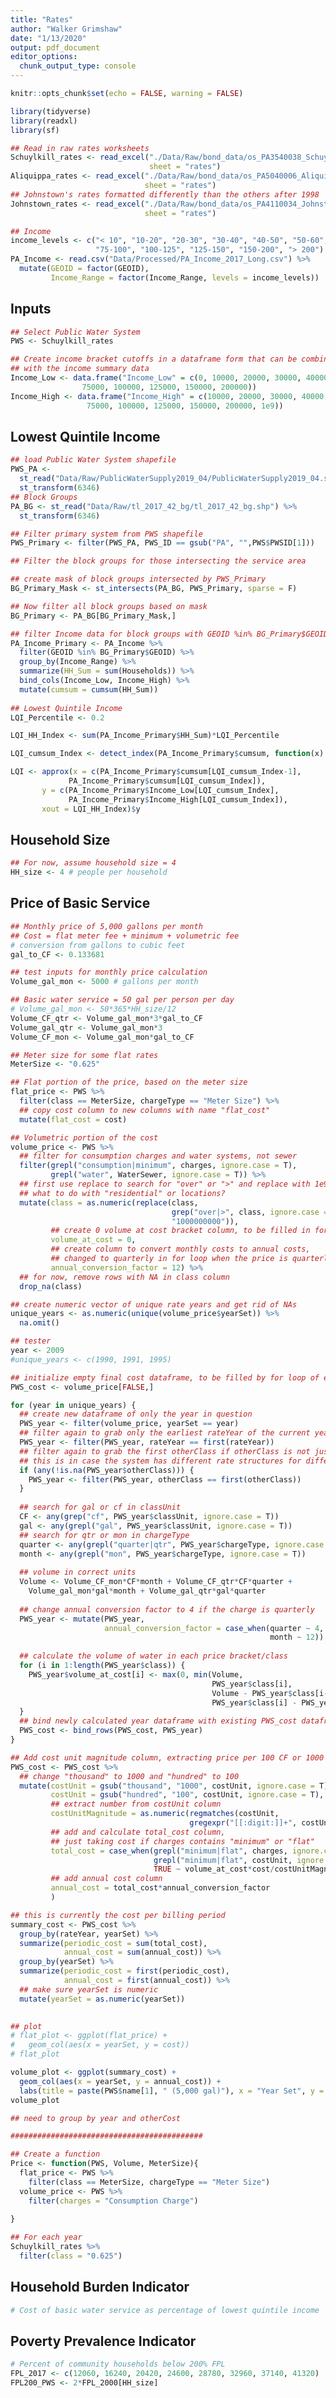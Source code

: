 ```yaml
---
title: "Rates"
author: "Walker Grimshaw"
date: "1/13/2020"
output: pdf_document
editor_options: 
  chunk_output_type: console
---
```


```r
knitr::opts_chunk$set(echo = FALSE, warning = FALSE)

library(tidyverse)
library(readxl)
library(sf)

## Read in raw rates worksheets
Schuylkill_rates <- read_excel("./Data/Raw/bond_data/os_PA3540038_Schuylkill.xlsx",
                               sheet = "rates")
Aliquippa_rates <- read_excel("./Data/Raw/bond_data/os_PA5040006_Aliquippa.xlsx",
                              sheet = "rates")
## Johnstown's rates formatted differently than the others after 1998
Johnstown_rates <- read_excel("./Data/Raw/bond_data/os_PA4110034_Johnstown.xlsx",
                              sheet = "rates")

## Income
income_levels <- c("< 10", "10-20", "20-30", "30-40", "40-50", "50-60", "60-75",
                   "75-100", "100-125", "125-150", "150-200", "> 200")
PA_Income <- read.csv("Data/Processed/PA_Income_2017_Long.csv") %>%
  mutate(GEOID = factor(GEOID),
         Income_Range = factor(Income_Range, levels = income_levels))

```

## Inputs
```r
## Select Public Water System
PWS <- Schuylkill_rates

## Create income bracket cutoffs in a dataframe form that can be combined
## with the income summary data
Income_Low <- data.frame("Income_Low" = c(0, 10000, 20000, 30000, 40000, 50000, 60000,
                75000, 100000, 125000, 150000, 200000))
Income_High <- data.frame("Income_High" = c(10000, 20000, 30000, 40000, 50000, 60000,
                 75000, 100000, 125000, 150000, 200000, 1e9))
```

## Lowest Quintile Income

```r
## load Public Water System shapefile
PWS_PA <- 
  st_read("Data/Raw/PublicWaterSupply2019_04/PublicWaterSupply2019_04.shp") %>%
  st_transform(6346)
## Block Groups
PA_BG <- st_read("Data/Raw/tl_2017_42_bg/tl_2017_42_bg.shp") %>%
  st_transform(6346)

## Filter primary system from PWS shapefile
PWS_Primary <- filter(PWS_PA, PWS_ID == gsub("PA", "",PWS$PWSID[1]))

## Filter the block groups for those intersecting the service area

## create mask of block groups intersected by PWS_Primary
BG_Primary_Mask <- st_intersects(PA_BG, PWS_Primary, sparse = F)

## Now filter all block groups based on mask
BG_Primary <- PA_BG[BG_Primary_Mask,]

## filter Income data for block groups with GEOID %in% BG_Primary$GEOID
PA_Income_Primary <- PA_Income %>%
  filter(GEOID %in% BG_Primary$GEOID) %>%
  group_by(Income_Range) %>%
  summarize(HH_Sum = sum(Households)) %>%
  bind_cols(Income_Low, Income_High) %>%
  mutate(cumsum = cumsum(HH_Sum))
  
## Lowest Quintile Income
LQI_Percentile <- 0.2

LQI_HH_Index <- sum(PA_Income_Primary$HH_Sum)*LQI_Percentile

LQI_cumsum_Index <- detect_index(PA_Income_Primary$cumsum, function(x) x > LQI_HH_Index)

LQI <- approx(x = c(PA_Income_Primary$cumsum[LQI_cumsum_Index-1],
             PA_Income_Primary$cumsum[LQI_cumsum_Index]),
       y = c(PA_Income_Primary$Income_Low[LQI_cumsum_Index],
             PA_Income_Primary$Income_High[LQI_cumsum_Index]),
       xout = LQI_HH_Index)$y

```

## Household Size

```r
## For now, assume household size = 4
HH_size <- 4 # people per household
```


## Price of Basic Service

```r
## Monthly price of 5,000 gallons per month
## Cost = flat meter fee + minimum + volumetric fee
# conversion from gallons to cubic feet
gal_to_CF <- 0.133681

## test inputs for monthly price calculation
Volume_gal_mon <- 5000 # gallons per month

## Basic water service = 50 gal per person per day
# Volume_gal_mon <- 50*365*HH_size/12
Volume_CF_qtr <- Volume_gal_mon*3*gal_to_CF
Volume_gal_qtr <- Volume_gal_mon*3
Volume_CF_mon <- Volume_gal_mon*gal_to_CF

## Meter size for some flat rates
MeterSize <- "0.625"

## Flat portion of the price, based on the meter size
flat_price <- PWS %>%
  filter(class == MeterSize, chargeType == "Meter Size") %>%
  ## copy cost column to new columns with name "flat_cost"
  mutate(flat_cost = cost)

## Volumetric portion of the cost
volume_price <- PWS %>%
  ## filter for consumption charges and water systems, not sewer
  filter(grepl("consumption|minimum", charges, ignore.case = T),
         grepl("water", WaterSewer, ignore.case = T)) %>%
  ## first use replace to search for "over" or ">" and replace with 1e9
  ## what to do with "residential" or locations?
  mutate(class = as.numeric(replace(class,
                                    grep("over|>", class, ignore.case = T),
                                    "1000000000")),
         ## create 0 volume at cost bracket column, to be filled in for loop
         volume_at_cost = 0,
         ## create column to convert monthly costs to annual costs,
         ## changed to quarterly in for loop when the price is quarterly
         annual_conversion_factor = 12) %>%
  ## for now, remove rows with NA in class column
  drop_na(class)

## create numeric vector of unique rate years and get rid of NAs
unique_years <- as.numeric(unique(volume_price$yearSet)) %>%
  na.omit()

## tester
year <- 2009
#unique_years <- c(1990, 1991, 1995)

## initialize empty final cost dataframe, to be filled by for loop of each unique rate year
PWS_cost <- volume_price[FALSE,]

for (year in unique_years) {
  ## create new dataframe of only the year in question
  PWS_year <- filter(volume_price, yearSet == year)
  ## filter again to grab only the earliest rateYear of the current yearSet
  PWS_year <- filter(PWS_year, rateYear == first(rateYear))
  ## filter again to grab the first otherClass if otherClass is not just NAs
  ## this is in case the system has different rate structures for different parts of the service area
  if (any(!is.na(PWS_year$otherClass))) {
    PWS_year <- filter(PWS_year, otherClass == first(otherClass))
  }
                    
  ## search for gal or cf in classUnit
  CF <- any(grep("cf", PWS_year$classUnit, ignore.case = T))
  gal <- any(grepl("gal", PWS_year$classUnit, ignore.case = T))
  ## search for qtr or mon in chargeType
  quarter <- any(grepl("quarter|qtr", PWS_year$chargeType, ignore.case = T))
  month <- any(grepl("mon", PWS_year$chargeType, ignore.case = T))
  
  ## volume in correct units
  Volume <- Volume_CF_mon*CF*month + Volume_CF_qtr*CF*quarter +
    Volume_gal_mon*gal*month + Volume_gal_qtr*gal*quarter
  
  ## change annual conversion factor to 4 if the charge is quarterly
  PWS_year <- mutate(PWS_year,
                     annual_conversion_factor = case_when(quarter ~ 4,
                                                          month ~ 12))
  
  ## calculate the volume of water in each price bracket/class
  for (i in 1:length(PWS_year$class)) {
    PWS_year$volume_at_cost[i] <- max(0, min(Volume,
                                             PWS_year$class[i],
                                             Volume - PWS_year$class[i-1],
                                             PWS_year$class[i] - PWS_year$class[i-1]))
  }
  ## bind newly calculated year dataframe with existing PWS_cost dataframe
  PWS_cost <- bind_rows(PWS_cost, PWS_year)
}

## Add cost unit magnitude column, extracting price per 100 CF or 1000 gal
PWS_cost <- PWS_cost %>%
  ## change "thousand" to 1000 and "hundred" to 100
  mutate(costUnit = gsub("thousand", "1000", costUnit, ignore.case = T),
         costUnit = gsub("hundred", "100", costUnit, ignore.case = T),
         ## extract number from costUnit column
         costUnitMagnitude = as.numeric(regmatches(costUnit,
                                        gregexpr("[[:digit:]]+", costUnit))),
         ## add and calculate total_cost column,
         ## just taking cost if charges contains "minimum" or "flat"
         total_cost = case_when(grepl("minimum|flat", charges, ignore.case = T) ~ cost,
                                grepl("minimum|flat", costUnit, ignore.case = T) ~ cost,
                                TRUE ~ volume_at_cost*cost/costUnitMagnitude),
         ## add annual cost column
         annual_cost = total_cost*annual_conversion_factor
         )

## this is currently the cost per billing period
summary_cost <- PWS_cost %>%
  group_by(rateYear, yearSet) %>%
  summarize(periodic_cost = sum(total_cost),
            annual_cost = sum(annual_cost)) %>%
  group_by(yearSet) %>%
  summarize(periodic_cost = first(periodic_cost),
            annual_cost = first(annual_cost)) %>%
  ## make sure yearSet is numeric
  mutate(yearSet = as.numeric(yearSet))
  

## plot
# flat_plot <- ggplot(flat_price) +
#   geom_col(aes(x = yearSet, y = cost))
# flat_plot

volume_plot <- ggplot(summary_cost) +
  geom_col(aes(x = yearSet, y = annual_cost)) +
  labs(title = paste(PWS$name[1], " (5,000 gal)"), x = "Year Set", y = "Annual Cost (USD)")
volume_plot

## need to group by year and otherCost

###########################################
```



```r
## Create a function
Price <- function(PWS, Volume, MeterSize){
  flat_price <- PWS %>%
    filter(class == MeterSize, chargeType == "Meter Size")
  volume_price <- PWS %>%
    filter(charges = "Consumption Charge")
  
}

## For each year
Schuylkill_rates %>%
  filter(class = "0.625")
```

## Household Burden Indicator

```r
# Cost of basic water service as percentage of lowest quintile income

```

## Poverty Prevalence Indicator

```r
# Percent of community households below 200% FPL
FPL_2017 <- c(12060, 16240, 20420, 24600, 28780, 32960, 37140, 41320)
FPL200_PWS <- 2*FPL_2000[HH_size]
```

